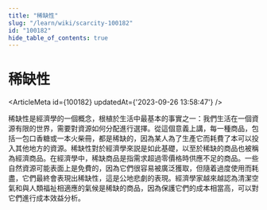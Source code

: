 ```yaml
---
title: "稀缺性"
slug: "/learn/wiki/scarcity-100182"
id: "100182"
hide_table_of_contents: true
---
```



# 稀缺性

<ArticleMeta id={100182} updatedAt={'2023-09-26 13:58:47'} />
<div className='border-solid border-b border-t-0 my-4 border-[var(--ifm-color-gray-300)]' />

稀缺性是經濟學的一個概念，根植於生活中最基本的事實之一：我們生活在一個資源有限的世界，需要對資源如何分配進行選擇。從這個意義上講，每一種商品，包括一包口香糖或一本火柴冊，都是稀缺的，因為某人為了生產它而耗費了本可以投入其他地方的資源。稀缺性對於經濟學來説是如此基礎，以至於稀缺的商品也被稱為經濟商品。在經濟學中，稀缺商品是指需求超過零價格時供應不足的商品。一些自然資源可能表面上是免費的，因為它們很容易被廣泛獲取，但隨着過度使用而耗盡，它們最終會表現出稀缺性，這是公地悲劇的表現。經濟學家越來越認為清潔空氣和與人類福祉相適應的氣候是稀缺的商品，因為保護它們的成本相當高，可以對它們進行成本效益分析。
